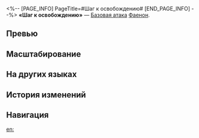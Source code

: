 <%-- [PAGE_INFO]
PageTitle=#Шаг к освобождению#
[END_PAGE_INFO] --%>
{{Навык Инфобокс
|Название         = Шаг к освобождению
|Изображение      = Навык Шаг к освобождению.png
|Персонаж         = Фаенон
|Тип              = Базовая атака
|Тэг              = Одиночная атака
|УронСтойк        = 10
|ЭнергияГен       = 
|Энергия          = 
|Длительность     = 
|Описание         = Наносит выбранному противнику физический урон, равный {{Цвет|Выделенный|50%—110%}} от силы атаки Фаенона.
|Свойство1        = 
|Масштабирование1 = 
}}
'''«Шаг к освобождению»''' — [[Базовая атака]] [[Фаенон]].

==Превью==
{{Превью
|Файл = Шаг к освобождению Превью
}}

==Масштабирование==
{{Масштабирование навыка
|50%;60%;70%;80%;90%;100%;110%;120%;130%;140%
}}

==На других языках==
{{На других языках
|en   = Stride to Deliverance
|zhs  = 逐火救世，行则将至
|zht  = 逐火救世，行則將至
|ja   = {{Rubi|火追|ひおい}}いの{{Rubi|救世|きゅうせい}}、{{Rubi|必|かなら}}ずや{{Rubi|果|は}}たさん
|ko   = 불을 쫓는 구세의 길, 끝내 닿으리
|es   = Llamada de la salvación
|fr   = Libération en marche
|ru   = Шаг к освобождению
|th   = Stride to Deliverance
|vi   = Săn Đuổi Lửa Cứu Thế, Cứ Đi Sẽ Đến
|de   = Schritt zur Erlösung
|id   = Stride to Deliverance
|pt   = Marcha para a Redenção
}}

==История изменений==
{{История изменений|3.5}}

==Навигация==
{{Навык Навбокс|Фаенон}}

[[en:]]